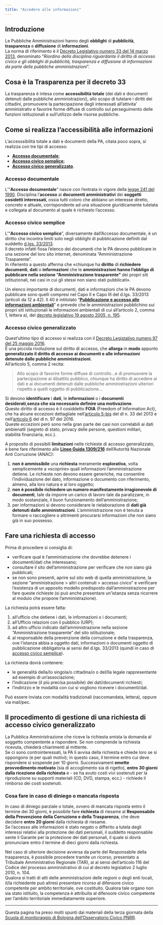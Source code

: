 ```yaml
---
title: "Accedere alle informazioni"
---
```


## Introduzione

Le Pubbliche Amministrazioni hanno degli **obblighi** di **pubblicità**, **trasparenza** e **diffusione** di **informazioni**.<br>
La norma di riferimento è il [Decreto Legislativo numero 33 del 14 marzo 2013](https://www.normattiva.it/uri-res/N2Ls?urn:nir:stato:decreto.legislativo:2013-03-14;33!vig), denominato "*Riordino della disciplina riguardante il diritto di accesso civico e gli obblighi di pubblicità, trasparenza e diffusione di informazioni da parte delle pubbliche amministrazioni*".

::: {.callout-tip}
## Cosa è la Trasparenza per il decreto 33

La trasparenza è intesa come **accessibilità totale** (dei dati e documenti detenuti dalle pubbliche amministrazioni), allo scopo di tutelare i diritti dei cittadini, promuovere la partecipazione degli interessati all'attivita' amministrativ e favorire forme diffuse di controllo sul perseguimento delle funzioni istituzionali e sull'utilizzo delle risorse pubbliche.
:::


## Come si realizza l'accessibilità alle informazioni

L'accesssibilità totale a dati e documenti della PA, citata poco sopra, si realizza con tre tipi di accesso:

- [**Accesso documentale**](#accesso-documentale);
- [**Accesso civico semplice**](#accesso-civico-semplice);
- [**Accesso civico generalizzato**](#accesso-civico-generalizzato).

### Accesso documentale

L'"**Accesso documentale**" nasce con l'entrata in vigore della [legge 241 del 1990](https://www.normattiva.it/uri-res/N2Ls?urn:nir:stato:legge:1990-08-07;241!vig). Disciplina l'**accesso** ai **documenti amministrativi** dei **soggetti cosidetti interessati**, ossia tutti coloro che abbiano un interesse diretto, concreto e attuale, corrispondente ad una situazione giuridicamente tutelata e collegata al documento al quale è richiesto l'accesso.

### Accesso civico semplice

L'"**Accesso civico semplice**", diversamente dall'Accesso documentale, è un diritto che incontra limiti solo negli obblighi di pubblicazione definiti dal suddetto [d.lgs. 33/2013](https://www.normattiva.it/uri-res/N2Ls?urn:nir:stato:decreto.legislativo:2013-03-14;33!vig).<br>
Il decreto infatti fissa l'elenco dei documenti che le PA devono pubblicare in una sezione del loro sito internet, denominata "Amministrazione Trasparente".<br>
In riferiento a questo afferma che «chiunque ha **diritto** di **richiedere documenti**, **dati** o **informazioni** che le **amministrazioni hanno l'obbligo di pubblicare nella sezione "Amministrazione trasparente"** dei propri siti istituzionali, nei casi in cui gli stessi non siano stati pubblicati».

Un elenco importante di documenti, dati e informazioni che le PA devono pubblicare sono quelli compresi nel Capo II e Capo III del d.lgs. 33/2013 (articoli da 12 a 42). Il 40 è intitolato "[**Pubblicazione e accesso alle informazioni ambientali**](https://www.normattiva.it/uri-res/N2Ls?urn:nir:stato:decreto.legislativo:2013-03-14;33!vig~art40)" e prevede che le amministrazioni pubblichino sui propri siti istituzionali le informazioni ambientali di cui all'articolo 2, comma 1, lettera a), del [decreto legislativo 19 agosto 2005, n. 195](https://www.normattiva.it/uri-res/N2Ls?urn:nir:stato:decreto.legislativo:2005-08-19;195~art2-com1-leta).

### Accesso civico generalizzato

Quest'ultimo tipo di accesso si realizza con il [Decreto Legistativo numero 97 del 25 maggio 2016](https://www.normattiva.it/uri-res/N2Ls?urn:nir:stato:decreto.legislativo:2016-05-25;97!vig).<br>
È una piccola rivoluzione sul diritto di accesso, che **allarga** in **modo** appunto **generalizzato il diritto di accesso ai documenti e alle informazioni detenute dalle pubbliche amministrazioni**.<br>
All'articolo 5, comma 2 recita:

> Allo scopo di favorire forme diffuse di controllo…e di promuovere la partecipazione al dibattito pubblico, chiunque ha diritto di accedere ai dati e ai documenti detenuti dalle pubbliche amministrazioni ulteriori rispetto a quelli oggetto di pubblicazione…

Si devono **identificare** i **dati**, le **informazioni** o i **documenti desiderati**,**senza che sia necessario definire una motivazione**.<br>
Questo diritto di accesso è il cosiddetto **FOIA** (Freedom of Information Act), che ha alcune eccezioni dettagliate nell'[articolo 5-bis](https://www.normattiva.it/uri-res/N2Ls?urn:nir:stato:decreto.legislativo:2013-03-14;33!vig~art5bis) del dl n. 33 del 2013 e nell'[articolo 6](https://www.normattiva.it/uri-res/N2Ls?urn:nir:stato:decreto.legislativo:2016-05-25;97!vig~art6) del dl n. 97 del 2016.<br>
Queste eccezioni però sono nella gran parte dei casi non correlabili ai dati ambienatli (segreto di stato, privacy delle persone, questioni militari, stabilità finanziaria, ecc.).

A proposito di possibili **limitazioni** nelle richieste di accesso generalizzato, è bene fare riferimento alle [**Linee Guida 1309/216**](https://www.anticorruzione.it/portal/rest/jcr/repository/collaboration/Digital%20Assets/anacdocs/Attivita/Atti/determinazioni/2016/1309/del.1309.2016.det.LNfoia.pdf) dell'Autorità Nazionale Anti Corruzione (ANAC):

1. **non è ammissibile** una **richiesta** meramente **esplorativa**, volta semplicemente a «scoprire» quali informazioni l’amministrazione detiene. Le richieste non devono essere generiche, ma consentire l'individuazione del dato, informazione o documento con riferimento, almeno, alla loro natura e al loro oggetto;
2. **non è possibile richiedere un numero manifestamente irragionevole di documenti**, tale da imporre un carico di lavoro tale da paralizzare, in modo sostanziale, il buon funzionamento dell’amministrazione;
3. per informazioni si devono considerare le rielaborazione di **dati già detenuti dalle amministrazioni**. L'amministrazione non è tenuta a formare o raccogliere o altrimenti procurarsi informazioni che non siano già in suo possesso.

## Fare una richiesta di accesso

Prima di procedere si consiglia di:

- verificare qual è l'amministrazione che dovrebbe detenere i documenti/dati che interessano;
- consultare il sito dell'amministrazione per verificare che non siano già pubblicati;
- se non sono presenti, aprire sul sito web di quella amministrazione, la sezione “amministrazione > altri contenuti > accesso civico” e verificare l'esistenza di un apposito modello predisposto dall'amministrazione per fare queste richieste (si può anche presentare un'istanza senza ricorrere al modulo che propone l'amministrazione).

La richiesta potrà essere fatta:

1. all'ufficio che detiene i dati, le informazioni o i documenti;
2. all'Ufficio relazioni con il pubblico (URP);
3. ad altro ufficio indicato dall'amministrazione nella sezione "Amministrazione trasparente" del sito istituzionale;
4. al responsabile della prevenzione della corruzione e della trasparenza, ove l'istanza abbia a oggetto dati, informazioni o documenti oggetto di pubblicazione obbligatoria ai sensi del d.lgs. 33/2013 (quindi in caso di [accesso civico semplice](#accesso-civico-semplice)).

La richiesta dovrà contenere:

- le generalità della/lo singola/o cittadina/o o del/lla legale rappresentante ad esempio di un'associazione;
- l'indicazione (il più precisa possibile) dei dati/documenti richiesti;
- l'indirizzo e le modalità con cui si vogliono ricevere i documenti/dat.

Può essere inviata con modalità tradizionali (raccomandata, lettera), oppure via mail/pec.

## Il procedimento di gestione di una richiesta di accesso civico generalizzato

La Pubblica Amministrazione che riceve la richiesta smista la domanda al soggetto compentente a rispondere. Se non comprende la richiesta ricevuta, chiederà chiarimenti al mittente.<br>
Se ci sono controinteressati, la PA li avvisa della richiesta e chiede loro se si oppongono (e per quali motivi); in questo caso, il termine entro cui deve rispondere si sospende per 10 giorni.
Successivament **emette provvedimento motivato** (sia di accoglimento sia di rigetto), **entro 30 giorni dalla ricezione della richiesta** e - se ha avuto costi vivi sostenuti per la riproduzione su supporti materiali (CD, DVD, stampa, ecc.) - richiede il rimborso dei costi sostenuti.

### Cosa fare in caso di diniego o mancata risposta

In caso di diniego parziale o totale, ovvero di mancata risposta entro il termine dei 30 giorni, è possibile fare **richiesta** di riesame al **Responsabile della Prevenzione della Corruzione e della Trasparenza**, che deve decidere **entro 20 giorni** dalla richiesta di riesame.<br>
Se l'accesso alle informazioni è stato negato o differito a tutela degli interessi relativi alla protezione dei dati personali, il suddetto responsabile sente il Garante per la protezione dei dati personali, il quale si dovrà pronunciare entro il termine di dieci giorni dalla richiesta.

Nel caso di ulteriore decisione avversa da parte del Responsabile della trasparenza, è possibile procedere tramite un ricorso, presentato a Tribubale Amministrativo Regionale (TAR), ai ai sensi dell'articolo 116 del Codice del processo amministrativo di cui al decreto legislativo 2 luglio 2010, n. 104.<br>
Qualora si tratti di atti delle amministrazioni delle regioni o degli enti locali, il/la richiedente può altresì presentare ricorso al difensore civico competente per ambito territoriale, ove costituito. Qualora tale organo non sia stato istituito, la competenza è attribuita al difensore civico competente per l'ambito territoriale immediatamente superiore.

---

::: {.callout-note}
Questa pagina ha preso molti spunti dai materiali della terza giornata della [Scuola di monitoraggio di Bologna dell’Osservatorio Civico PNRR](https://www.osservatoriocivicopnrr.it/news/27-la-terza-giornata-a-bologna-della-scuola-di-monitoraggio.html).
:::
